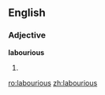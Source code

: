 ==English==

===Adjective===
'''labourious'''

# {{British}} {{alternative spelling of|[[laborious]]}}

[[ro:labourious]]
[[zh:labourious]]